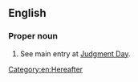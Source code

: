 ==English==

===Proper noun===
{{en-proper noun|head=[[final|Final]] [[judgment|Judgment]]}}

# {{context|Abrahamic traditions}} See main entry at [[Judgment Day]].

[[Category:en:Hereafter]]